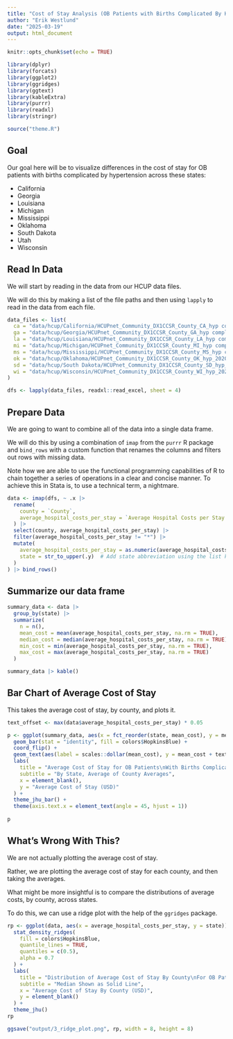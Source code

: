 ```yaml
---
title: "Cost of Stay Analysis (OB Patients with Births Complicated By Hypertension, 9 States)"
author: "Erik Westlund"
date: "2025-03-19"
output: html_document
---
```


```r
knitr::opts_chunk$set(echo = TRUE)

library(dplyr)
library(forcats)
library(ggplot2)
library(ggridges)
library(ggtext)
library(kableExtra)
library(purrr)
library(readxl)
library(stringr)

source("theme.R")

```

## Goal

Our goal here will be to visualize differences in the cost of stay for OB patients with births complicated by hypertension across these states:

* California
* Georgia
* Louisiana
* Michigan
* Mississippi
* Oklahoma
* South Dakota
* Utah
* Wisconsin

## Read In Data

We will start by reading in the data from our HCUP data files.

We will do this by  making a list of the file paths and then using `lapply` to read in the data from each file.

```r

data_files <- list(
  ca = "data/hcup/California/HCUPnet_Community_DX1CCSR_County_CA_hyp complicating birth_2020.xlsx",
  ga = "data/hcup/Georgia/HCUPnet_Community_DX1CCSR_County_GA_hyp complicating birth_2020.xlsx",
  la = "data/hcup/Louisiana/HCUPnet_Community_DX1CCSR_County_LA_hyp complicating birth_2020.xlsx",
  mi = "data/hcup/Michigan/HCUPnet_Community_DX1CCSR_County_MI_hyp complicating birth_2020.xlsx",
  ms = "data/hcup/Mississippi/HCUPnet_Community_DX1CCSR_County_MS_hyp complicating birth_2020.xlsx",
  ok = "data/hcup/Oklahoma/HCUPnet_Community_DX1CCSR_County_OK_hyp_2020.xlsx",
  sd = "data/hcup/South Dakota/HCUPnet_Community_DX1CCSR_County_SD_hyp_2020.xlsx",
  wi = "data/hcup/Wisconsin/HCUPnet_Community_DX1CCSR_County_WI_hyp_2020.xlsx"
)

dfs <- lapply(data_files, readxl::read_excel, sheet = 4)

```

## Prepare Data

We are going to want to combine all of the data into a single data frame.

We will do this by using a combination of `imap` from the `purrr` R package and `bind_rows` with a custom function that renames the columns and filters out rows with missing data.

Note how we are able to use the functional programming capabilities of R to chain together a series of operations in a clear and concise manner. To achieve this in Stata is, to use a technical term, a nightmare.

```r

data <- imap(dfs, ~ .x |> 
  rename(
    county = `County`,
    average_hospital_costs_per_stay = `Average Hospital Costs per Stay (in $)`
  ) |> 
  select(county, average_hospital_costs_per_stay) |> 
  filter(average_hospital_costs_per_stay != "*") |> 
  mutate(
    average_hospital_costs_per_stay = as.numeric(average_hospital_costs_per_stay),
    state = str_to_upper(.y)  # Add state abbreviation using the list key
  )
) |> bind_rows()

```

## Summarize our data frame

```r

summary_data <- data |> 
  group_by(state) |> 
  summarize(
    n = n(),
    mean_cost = mean(average_hospital_costs_per_stay, na.rm = TRUE),
    median_cost = median(average_hospital_costs_per_stay, na.rm = TRUE),
    min_cost = min(average_hospital_costs_per_stay, na.rm = TRUE),
    max_cost = max(average_hospital_costs_per_stay, na.rm = TRUE)
  )

summary_data |> kable()
```

## Bar Chart of Average Cost of Stay

This takes the average cost of stay, by county, and plots it.

```r
text_offset <- max(data$average_hospital_costs_per_stay) * 0.05

p <- ggplot(summary_data, aes(x = fct_reorder(state, mean_cost), y = mean_cost)) +
  geom_bar(stat = "identity", fill = colors$HopkinsBlue) +
  coord_flip() +
  geom_text(aes(label = scales::dollar(mean_cost), y = mean_cost + text_offset), vjust = 0) +
  labs(
    title = "Average Cost of Stay for OB Patients\nWith Births Complicated By Hypertension",
    subtitle = "By State, Average of County Averages",
    x = element_blank(),
    y = "Average Cost of Stay (USD)"
  ) +
  theme_jhu_bar() +
  theme(axis.text.x = element_text(angle = 45, hjust = 1))
            
p
```

## What's Wrong With This?

We are not actually plotting the average cost of stay.

Rather, we are plotting the average cost of stay for each county, and then taking the averages.

What might be more insightful is to compare the distributions of average costs, by county, across states.

To do this, we can use a ridge plot with the help of the `ggridges` package.

```r

rp <- ggplot(data, aes(x = average_hospital_costs_per_stay, y = state)) +
  stat_density_ridges(
    fill = colors$HopkinsBlue,
    quantile_lines = TRUE, 
    quantiles = c(0.5), 
    alpha = 0.7
  ) +
  labs(
    title = "Distribution of Average Cost of Stay By County\nFor OB Patients With Births Complicated By Hypertension",
    subtitle = "Median Shown as Solid Line",
    x = "Average Cost of Stay By County (USD)",
    y = element_blank()
  ) +
  theme_jhu()
rp

ggsave("output/3_ridge_plot.png", rp, width = 8, height = 8)


```
